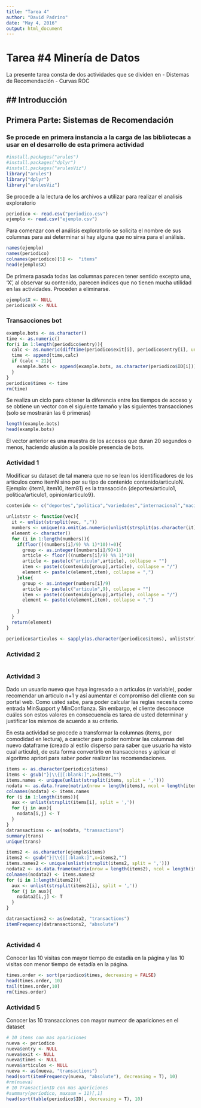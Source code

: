 ```yaml
---
title: "Tarea 4"
author: "David Padrino"
date: "May 4, 2016"
output: html_document
---
```

# Tarea #4 Minería de Datos
La presente tarea consta de dos actividades que se dividen en 
- Distemas de Recomendación
- Curvas ROC 

## Introducción
---------------
## Primera Parte: Sistemas de Recomendación
### Se procede en primera instancia a la carga de las bibliotecas a usar en el desarrollo de esta primera actividad

```r
#install.packages("arules")
#install.packages("dplyr")
#install.packages("arulesViz")
library("arules")
library("dplyr")
library("arulesViz")
```

Se procede a la lectura de los archivos a utilizar para realizar el analisis exploratorio

```r
periodico <- read.csv("periodico.csv")
ejemplo <- read.csv("ejemplo.csv")
```

Para comenzar con el análisis exploratorio se solicita el nombre de sus columnas para asi determinar si hay alguna que no sirva para el análisis.

```r
names(ejemplo)
names(periodico)
colnames(periodico)[5] <-  "items"
head(ejemplo$X)

```

De primera pasada todas las columnas parecen tener sentido excepto una, 'X', al observar su contenido, parecen índices que no tienen mucha utilidad en las actividades. Proceden a eliminarse.

```r
ejemplo$X <- NULL
periodico$X <- NULL
```

### Transacciones bot
```r
example.bots <- as.character()
time <- as.numeric()
for(i in 1:length(periodico$entry)){
  calc <- as.numeric(difftime(periodico$exit[i], periodico$entry[i], unit="sec"))
  time <- append(time,calc)
  if (calc < 21){
    example.bots <- append(example.bots, as.character(periodico$ID[i]))
  }
}
periodico$times <- time
rm(time)
```
Se realiza un ciclo para obtener la diferencia entre los tiempos de acceso y se obtiene un vector con el siguiente tamaño y las siguientes transacciones (solo se mostrarán las 6 primeras)

```r
length(example.bots)
head(example.bots)
```
El vector anterior es una muestra de los accesos que duran 20 segundos o menos, haciendo alusión a la posible presencia de bots.

### Actividad 1
Modificar su dataset de tal manera que no se lean los identificadores de los artículos como itemN sino
por su tipo de contenido contenido/articuloN. Ejemplo: {item1, item10, item81} es la transacción
{deportes/articulo1, politica/articulo1, opinion/articulo9}.

```r
contenido <- c("deportes","politica","variedades","internacional","nacionales","sucesos","comunidad","negocios","opinion")

unliststr <- function(vec){
  it <- unlist(strsplit(vec, ","))
  numbers <- unique(na.omit(as.numeric(unlist(strsplit(as.character(it), "[^0-9]+")))))
  element <- character()
  for (i in 1:length(numbers)){
    if(floor(((numbers[i]/9) %% 1)*10)!=0){
      group <- as.integer((numbers[i]/9)+1)
      article <- floor(((numbers[i]/9) %% 1)*10)
      article <- paste(c("articulo",article), collapse = "")
      item <- paste(c(contenido[group],article), collapse = "/")
      element <- paste(c(element,item), collapse = ",")
    }else{
      group <- as.integer(numbers[i]/9)
      article <- paste(c("articulo",9), collapse = "")    
      item <- paste(c(contenido[group],article), collapse = "/")
      element <- paste(c(element,item), collapse = ",")
  
    }
  }
  return(element)
}

periodico$articulos <- sapply(as.character(periodico$items), unliststr)
```

### Actividad 2
```r


```

### Actividad 3
Dado un usuario nuevo que haya ingresado a n artículos (n variable), poder recomendar un artículo n+1
y así aumentar el compromiso del cliente con su portal web. Como usted sabe, para poder calcular las
reglas necesita como entrada MinSupport y MinConfianza. Sin embargo, el cliente desconoce cuáles
son estos valores en consecuencia es tarea de usted determinar y justificar los mismos de acuerdo a su
criterio.

En esta actividad se procede a transformar la columnas (items, por comodidad en lectura), a caracter para poder nombrar las columnas del nuevo dataframe (creado al estilo disperso para saber que usuario ha visto cual artículo), de esta forma convertirlo en transacciones y aplicar el algoritmo apriori para saber poder realizar las recomendaciones.
```r
items <- as.character(periodico$items)
items <- gsub("}|\\{|[:blank:]",x=items,"")
items.names <- unique(unlist(strsplit(items, split = ',')))
nodata <- as.data.frame(matrix(nrow = length(items), ncol = length(items.names)))
colnames(nodata) <- items.names
for (i in 1:length(items)){
  aux <- unlist(strsplit(items[i], split = ','))
  for (j in aux){
    nodata[i,j] <- T
  }
}
datransactions <- as(nodata, "transactions")
summary(trans)
unique(trans)

items2 <- as.character(ejemplo$items)
items2 <- gsub("}|\\{|[:blank:]",x=items2,"")
items.names2 <- unique(unlist(strsplit(items2, split = ',')))
nodata2 <- as.data.frame(matrix(nrow = length(items2), ncol = length(items.names2)))
colnames(nodata2) <- items.names2
for (i in 1:length(items2)){
  aux <- unlist(strsplit(items2[i], split = ','))
  for (j in aux){
    nodata2[i,j] <- T
  }
}

datransactions2 <- as(nodata2, "transactions")
itemFrequency(datransactions2, "absolute")



```


### Actividad 4
Conocer las 10 visitas con mayor tiempo de estadía en la página y las 10 visitas con menor tiempo de
estadía en la página.
```r
times.order <- sort(periodico$times, decreasing = FALSE)
head(times.order, 10)
tail(times.order,10)
rm(times.order)
```

### Actividad 5
Conocer las 10 transacciones con mayor numeor de apariciones en el dataset
```r
# 10 items con mas apariciones
nueva <- periodico
nueva$entry <- NULL
nueva$exit <- NULL
nueva$times <- NULL
nueva$articulos <- NULL
nueva <- as(nueva, "transactions")
head(sort(itemFrequency(nueva, "absolute"), decreasing = T), 10)
#rm(nueva)
# 10 TransactionID con mas apariciones
#summary(periodico, maxsum = 11)[,1]
head(sort(table(periodico$ID), decreasing = T), 10)

```





